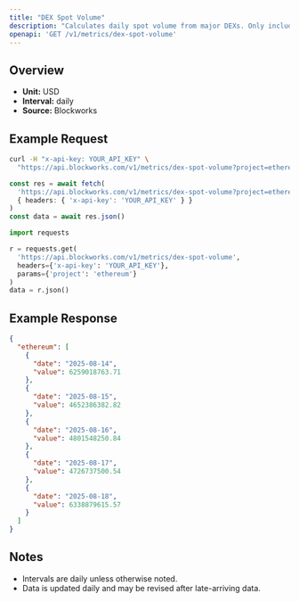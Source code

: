 ```yaml
---
title: "DEX Spot Volume"
description: "Calculates daily spot volume from major DEXs. Only includes volumes from fee-paying liquidity pools."
openapi: 'GET /v1/metrics/dex-spot-volume'
---
```


## Overview

- **Unit:** USD
- **Interval:** daily
- **Source:** Blockworks

## Example Request

<CodeGroup>

```bash cURL
curl -H "x-api-key: YOUR_API_KEY" \
  "https://api.blockworks.com/v1/metrics/dex-spot-volume?project=ethereum"
```

```typescript TypeScript
const res = await fetch(
  'https://api.blockworks.com/v1/metrics/dex-spot-volume?project=ethereum',
  { headers: { 'x-api-key': 'YOUR_API_KEY' } }
)
const data = await res.json()
```

```python Python
import requests

r = requests.get(
  'https://api.blockworks.com/v1/metrics/dex-spot-volume',
  headers={'x-api-key': 'YOUR_API_KEY'},
  params={'project': 'ethereum'}
)
data = r.json()
```

</CodeGroup>

## Example Response

```json
{
  "ethereum": [
    {
      "date": "2025-08-14",
      "value": 6259018763.71
    },
    {
      "date": "2025-08-15",
      "value": 4652386382.82
    },
    {
      "date": "2025-08-16",
      "value": 4801548250.84
    },
    {
      "date": "2025-08-17",
      "value": 4726737500.54
    },
    {
      "date": "2025-08-18",
      "value": 6338879615.57
    }
  ]
}
```

## Notes
- Intervals are daily unless otherwise noted.
- Data is updated daily and may be revised after late-arriving data.
